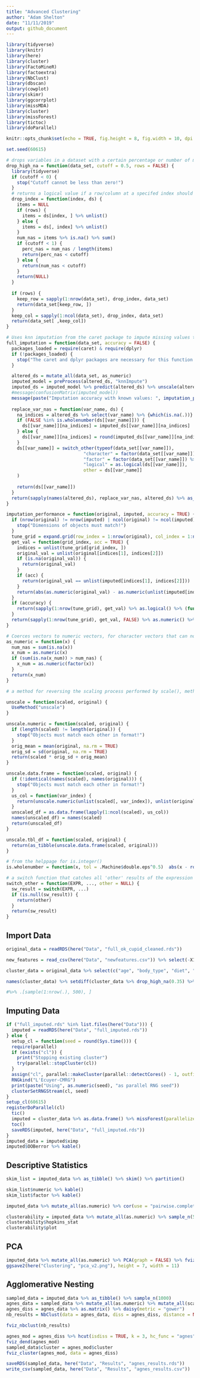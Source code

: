 ```yaml
---
title: "Advanced Clustering"
author: "Adam Shelton"
date: "11/11/2019"
output: github_document
---
```


```r
library(tidyverse)
library(knitr)
library(here)
library(cluster)
library(FactoMineR)
library(factoextra)
library(NbClust)
library(dbscan)
library(cowplot)
library(skimr)
library(ggcorrplot)
library(missMDA)
library(cluster)
library(missForest)
library(tictoc)
library(doParallel)

knitr::opts_chunk$set(echo = TRUE, fig.height = 8, fig.width = 10, dpi = 400)

set.seed(60615)

# drops variables in a dataset with a certain percentage or number of missing values (a lower value means less missing values are allowed before a variable is dropped)
drop_high_na = function(data_set, cutoff = 0.5, rows = FALSE) {
  library(tidyverse)
  if (cutoff < 0) {
    stop("Cutoff cannot be less than zero!")
  }
  # returns a logical value if a row/column at a specifed index should be dropped
  drop_index = function(index, ds) {
    items = NULL
    if (rows) {
      items = ds[index, ] %>% unlist()
    } else {
      items = ds[, index] %>% unlist()
    }
    num_nas = items %>% is.na() %>% sum()
    if (cutoff < 1) {
      perc_nas = num_nas / length(items)
      return(perc_nas < cutoff)
    } else {
      return(num_nas < cutoff)
    }
    return(NULL)
  }
  
  if (rows) {
    keep_row = sapply(1:nrow(data_set), drop_index, data_set)
    return(data_set[keep_row, ])
  }
  keep_col = sapply(1:ncol(data_set), drop_index, data_set)
  return(data_set[ ,keep_col])
}

# Uses knn imputation from the caret package to impute missing values that match the format of surrounding variables
full_imputation = function(data_set, accuracy = FALSE) {
  packages_loaded = require(caret) & require(dplyr)
  if (!packages_loaded) {
    stop("The caret and dplyr packages are necessary for this function!")
  }

  altered_ds = mutate_all(data_set, as_numeric)
  imputed_model = preProcess(altered_ds, "knnImpute") 
  imputed_ds = imputed_model %>% predict(altered_ds) %>% unscale(altered_ds)
  #message(confusionMatrix(imputed_model))
  message(paste("Imputation accuracy with known values: ", imputation_performance(altered_ds, imputed_ds) %>% (function(x) x * 100) %>% round(1), "%", sep = ""))
    
  replace_var_nas = function(var_name, ds) {
    na_indices = altered_ds %>% select(var_name) %>% {which(is.na(.))}
    if (FALSE %in% is.wholenumber(ds[[var_name]])) {
      ds[[var_name]][na_indices] = imputed_ds[[var_name]][na_indices]
    } else {
      ds[[var_name]][na_indices] = round(imputed_ds[[var_name]][na_indices])
    }
    ds[[var_name]] = switch_other(typeof(data_set[[var_name]]),
                             "character" = factor(data_set[[var_name]]) %>% levels() %>% .[ds[[var_name]]],
                             "factor" = factor(data_set[[var_name]]) %>% levels() %>% .[ds[[var_name]]] %>% factor(),
                             "logical" = as.logical(ds[[var_name]]),
                             other = ds[[var_name]]
    )
    
    return(ds[[var_name]])
  }
  return(sapply(names(altered_ds), replace_var_nas, altered_ds) %>% as_tibble())
}

imputation_performance = function(original, imputed, accuracy = TRUE) {
  if (nrow(original) != nrow(imputed) | ncol(original) != ncol(imputed)) {
    stop("Dimensions of objects must match!")
  }
  tune_grid = expand.grid(row_index = 1:nrow(original), col_index = 1:ncol(original))
  get_val = function(grid_index, acc = TRUE) {
    indices = unlist(tune_grid[grid_index, ])
    original_val = unlist(original[indices[1], indices[2]])
    if (is.na(original_val)) {
      return(original_val)
    }
    if (acc) {
      return(original_val == unlist(imputed[indices[1], indices[2]]))
    }
    return(abs(as.numeric(original_val) - as.numeric(unlist(imputed[indices[1], indices[2]]))))
  }
  if (accuracy) {
    return(sapply(1:nrow(tune_grid), get_val) %>% as.logical() %>% (function(x) sum(x, na.rm = TRUE) / sum(!is.na(x))))
  }
  return(sapply(1:nrow(tune_grid), get_val, FALSE) %>% as.numeric() %>% (function(x) sum(x, na.rm = TRUE) / sum(!is.na(x))))
}

# Coerces vectors to numeric vectors, for character vectors that can not be coerced directly to numeric, the vector is coerced to a factor then a numeric vector
as_numeric = function(x) {
  num_nas = sum(is.na(x))
  x_num = as.numeric(x)
  if (sum(is.na(x_num)) > num_nas) {
    x_num = as.numeric(factor(x))
  }
  return(x_num)
}

# a method for reversing the scaling process performed by scale(), methods automatically call the right function for the right input class, when the generic method is used. This allows unscale() to work for numeric vectors, data frames, and tibbles

unscale = function(scaled, original) {
  UseMethod("unscale")
}

unscale.numeric = function(scaled, original) {
  if (length(scaled) != length(original)) {
    stop("Objects must match each other in format!")
  }
  orig_mean = mean(original, na.rm = TRUE)
  orig_sd = sd(original, na.rm = TRUE)
  return(scaled * orig_sd + orig_mean)
}

unscale.data.frame = function(scaled, original) {
  if (!identical(names(scaled), names(original))) {
    stop("Objects must match each other in format!")
  }
  us_col = function(var_index) {
    return(unscale.numeric(unlist(scaled[, var_index]), unlist(original[, var_index])) )
  }
  unscaled_df = as.data.frame(lapply(1:ncol(scaled), us_col))
  names(unscaled_df) = names(scaled)
  return(unscaled_df)
}

unscale.tbl_df = function(scaled, original) {
  return(as_tibble(unscale.data.frame(scaled, original)))
}

# from the helppage for is.integer()
is.wholenumber = function(x, tol = .Machine$double.eps^0.5)  abs(x - round(x)) < tol

# a switch function that catches all 'other' results of the expression
switch_other = function(EXPR, ..., other = NULL) {
  sw_result = switch(EXPR, ...)
  if (is.null(sw_result)) {
    return(other)
  }
  return(sw_result)
}
```

## Import Data
```r
original_data = readRDS(here("Data", "full_ok_cupid_cleaned.rds"))

new_features = read_csv(here("Data", "newfeatures.csv")) %>% select(-X1) %>% as.matrix() %>% scale()

cluster_data = original_data %>% select(c("age", "body_type", "diet", "drinks", "drugs", "education", "ethnicity", "job", "orientation", "religion", "sex", "smokes", "status", "sign_import", "dogs", "cats", "kids", "multi_ling", "days_since_online", "distance")) %>% select(-c(cats, dogs)) %>%  mutate_if(is.character, factor) %>% filter(distance < 50) %>% select(-distance) 

names(cluster_data) %>% setdiff(cluster_data %>% drop_high_na(0.35) %>% names)

#%>% .[sample(1:nrow(.), 500), ]
```

## Imputing Data
```r
if ("full_imputed.rds" %in% list.files(here("Data"))) {
  imputed = readRDS(here("Data", "full_imputed.rds"))
} else {
  setup_cl = function(seed = round(Sys.time())) {
  require(parallel)
  if (exists("cl")) {
    print("Stopping existing cluster")
    try(parallel::stopCluster(cl))
  }
  assign("cl", parallel::makeCluster(parallel::detectCores() - 1, outfile = "out.txt"), envir = globalenv())
  RNGkind("L'Ecuyer-CMRG")
  print(paste("Using", as.numeric(seed), "as parallel RNG seed"))
  clusterSetRNGStream(cl, seed)
}
setup_cl(60615)
registerDoParallel(cl)
  tic()
  imputed = cluster_data %>% as.data.frame() %>% missForest(parallelize = "forests")
  toc()
  saveRDS(imputed, here("Data", "full_imputed.rds"))  
}
imputed_data = imputed$ximp
imputed$OOBerror %>% kable()
```

<!--
# Take 1

## PCA
```r
PCA(new_features, graph = FALSE) %>% fviz_pca_biplot(label = "var", col.var = "red", col.ind = "grey")
ggsave2(here("Clustering", "pca.png"), height = 7, width = 11)
```



## CLARA
```r
#nb <- NbClust(new_features, distance = "euclidean", min.nc = 2, max.nc = 10, method = "complete", index ="all")

build_clara = function(x) {
  clara(new_features, x)
}

clara_mods = lapply(1:10, build_clara)

clara_viz = lapply(clara_mods[2:10], fviz_cluster, labelsize = 0)
plot_grid(plotlist = clara_viz)

ggsave2(here("Clustering", "clara_all.png"), height = 7, width = 11)

clara_viz[[2]]
ggsave2(here("Clustering", "clara_three.png"), height = 7, width = 11)

```

## DBSCAN
```r
kNNdistplot(new_features, k = ncol(new_features) - 1)
abline(h= 0.5, col = "red", lty=2)
test = dbscan(new_features, 0.5)

fviz_cluster(test, new_features, labelsize = 0)
```

# Take 2
-->
## Descriptive Statistics
```r
skim_list = imputed_data %>% as_tibble() %>% skim() %>% partition()

skim_list$numeric %>% kable()
skim_list$factor %>% kable()

imputed_data %>% mutate_all(as.numeric) %>% cor(use = "pairwise.complete.obs") %>% ggcorrplot()

clusterability = imputed_data %>% mutate_all(as.numeric) %>% sample_n(5000) %>% get_clust_tendency(n = 50)
clusterability$hopkins_stat
clusterability$plot
```


## PCA
```r
imputed_data %>% mutate_all(as.numeric) %>% PCA(graph = FALSE) %>% fviz_pca_biplot(label = "var", col.var = "red", col.ind = "grey")
ggsave2(here("Clustering", "pca_v2.png"), height = 7, width = 11)
```

<!--## PAM
```r
gower_data = original_data %>% imputeFAMD() %>% mutate_all(factor) %>% daisy(metric = "gower")

gower_data %>% fviz_dist()

sil_width <- c(NA)
for(i in 2:15){  
  pam_fit <- pam(gower_data, diss = TRUE, k = i)  
  sil_width[i] <- pam_fit$silinfo$avg.width  
}

plot(1:8, sil_width,
     xlab = "Number of clusters",
     ylab = "Silhouette Width")
lines(1:8, sil_width)
```
-->
## Agglomerative Nesting
```r
sampled_data = imputed_data %>% as_tibble() %>% sample_n(1000) 
agnes_data = sampled_data %>% mutate_all(as.numeric) %>% mutate_all(scale) 
agnes_diss = agnes_data %>% as.matrix() %>% daisy(metric = "gower")
nb_results = NbClust(data = agnes_data, diss = agnes_diss, distance = NULL, min.nc = 2, max.nc = 10, method = "ward.D2")

fviz_nbclust(nb_results)

agnes_mod = agnes_diss %>% hcut(isdiss = TRUE, k = 3, hc_func = "agnes")
fviz_dend(agnes_mod)
sampled_data$cluster = agnes_mod$cluster
fviz_cluster(agnes_mod, data = agnes_diss)

saveRDS(sampled_data, here("Data", "Results", "agnes_results.rds"))
write_csv(sampled_data, here("Data", "Results", "agnes_results.csv"))
```

